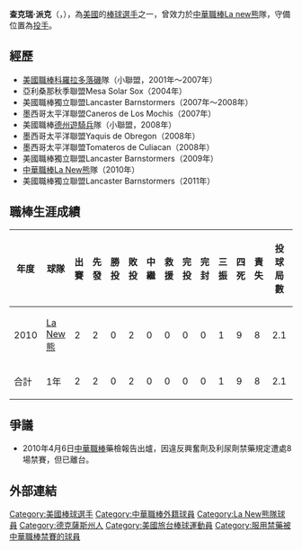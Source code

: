 {{nofootnotes|time=2022-05-12}}{{Infobox CPBL player
| name          = 查克瑞·派克<br>Zachary Parker
| position      = 投手
| birth_date    = {{birth_date_and_age|1981|8|19|mf=y}}
| birth_place   = {{USA}}[[德克薩斯州|德州]][[巴黎_(德克薩斯州)|巴黎]]
| bats          = 右
| throws        = 左
| debutdate     = 3月26日
| debutyear     = 2010年
| debutteam     = La New熊
| finaldate     = 4月3日
| finalyear     = 2010年
| finalteam     = La New熊
| statyear      = 2010年
| stat1label    = 勝投－敗投
| stat1value    = 0－2
| stat2label    = 三振－四死
| stat2value    = 1－9
| stat3label    = 防禦率
| stat3value    = 30.86
| teams         = <nowiki></nowiki>
*[[La_New熊|La New熊]]（2010年）
}}

'''查克瑞·派克'''（'''{{lang-en|Zachary Parker}}'''，{{bd|1981年|8月19日}}），為[[美國|美國]]的[[棒球|棒球]][[選手|選手]]之一，曾效力於[[中華職棒|中華職棒]][[La_new熊|La new熊]]隊，守備位置為[[投手|投手]]。

==經歷==
*[[美國職棒|美國職棒]][[科羅拉多落磯|科羅拉多落磯]]隊（小聯盟，2001年～2007年）
*亞利桑那秋季聯盟Mesa Solar Sox（2004年）
*美國職棒獨立聯盟Lancaster Barnstormers（2007年～2008年）
*墨西哥太平洋聯盟Caneros de Los Mochis（2007年）
*美國職棒[[德州遊騎兵|德州遊騎兵]]隊（小聯盟，2008年）
*墨西哥太平洋聯盟Yaquis de Obregon（2008年）
*墨西哥太平洋聯盟Tomateros de Culiacan（2008年）
*美國職棒獨立聯盟Lancaster Barnstormers（2009年）
*[[中華職棒|中華職棒]][[La_New熊|La New熊]]隊（2010年）
*美國職棒獨立聯盟Lancaster Barnstormers（2011年）

==職棒生涯成績==
{|border=1 width="800px"
|- align="center"
!年度!!球隊!!出賽!!先發!!勝投!!敗投!!中繼!!救援!!完投!!完封!!三振!!四死!!責失!!投球局數!!自責分率!!被上壘率
|- align="center"
|2010||[[La_New熊|La New熊]]||2||2||0||2||0||0||0||0||1||9||8||2.1||30.86||4.71
|- align=center style="background:#008080;color:#FFFFFF" align=middle
!合計!!1年!!2||2||0||2||0||0||0||0||1||9||8||2.1||30.86||4.71
|}

==爭議==
*2010年4月6日[[中華職棒|中華職棒]]藥檢報告出爐，因違反興奮劑及利尿劑禁藥規定遭處8場禁賽，但已離台。

==外部連結==
{{台灣棒球維基館|派克Z.P}}
{{中華職棒球員資料|name=派克Z.P|id=A0A2}}
{{DEFAULTSORT:Zachary Parker}}
[[Category:美國棒球選手|Category:美國棒球選手]]
[[Category:中華職棒外籍球員|Category:中華職棒外籍球員]]
[[Category:La_New熊隊球員|Category:La New熊隊球員]]
[[Category:德克薩斯州人|Category:德克薩斯州人]]
[[Category:美國旅台棒球運動員|Category:美國旅台棒球運動員]]
[[Category:服用禁藥被中華職棒禁賽的球員|Category:服用禁藥被中華職棒禁賽的球員]]